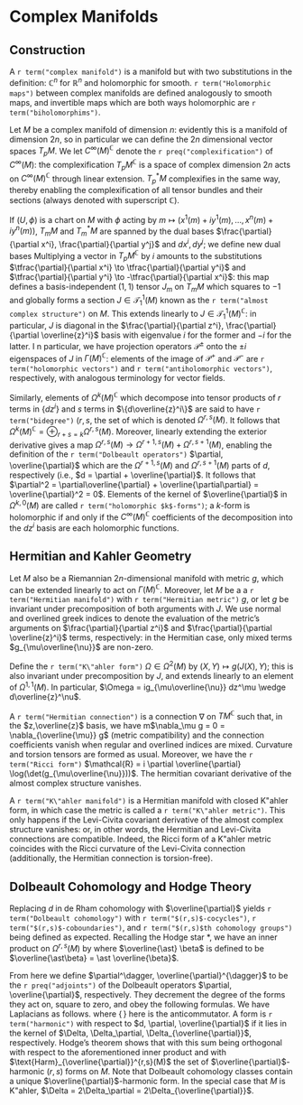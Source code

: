 # Complex Manifolds

## Construction

A `r term("complex manifold")` is a manifold but with two substitutions in the definition: $\mathbb{C}^n$ for $\mathbb{R}^n$ and holomorphic for smooth. `r term("Holomorphic maps")` between complex manifolds are defined analogously to smooth maps, and invertible maps which are both ways holomorphic are `r term("biholomorphims")`.  

Let $M$ be a complex manifold of dimension $n$: evidently this is a manifold of dimension $2n$, so in particular we can define the $2n$ dimensional vector spaces $T_p M$. We let $C^\infty (M)^{\mathbb{C}}$ denote the `r preq("complexification")` of $C^\infty(M)$: the complexification $T_p M^{\mathbb{C}}$ is a space of complex dimension $2n$ acts on $C^\infty(M)^{\mathbb{C}}$ through linear extension. $T_p^* M$ complexifies in the same way, thereby enabling the complexification of all tensor bundles and their sections (always denoted with superscript $\mathbb{C}$).

If $(U,\phi)$ is a chart on $M$ with $\phi$ acting by $m \mapsto (x^1(m) + iy^1(m), \dots, x^n(m) + iy^n(m))$, $T_m M$ and $T_m^* M$ are spanned by the dual bases $\frac{\partial}{\partial x^i}, \frac{\partial}{\partial y^j}$ and $dx^i, dy^j$; we define new dual bases
\begin{equation}
    \begin{aligned}
        \frac{\partial}{\partial z^i} &= \frac{\partial}{\partial x^i} - i\frac{\partial}{\partial y^i}, \quad 
        \frac{\partial}{\partial \overline{z}^i} = \frac{\partial}{\partial x^i} + i\frac{\partial}{\partial y^i} \\
        dz^i &= dx^i + idy^i, \quad d\overline{z}^i = dx^i - idy^i
    \end{aligned}
\end{equation}
Multiplying a vector in $T_p M^{\mathbb{C}}$ by $i$ amounts to the substitutions $\tfrac{\partial}{\partial x^i} \to \tfrac{\partial}{\partial y^i}$ and $\tfrac{\partial}{\partial y^i} \to -\tfrac{\partial}{\partial x^i}$: this map defines a basis-independent $(1,1)$ tensor $J_m$ on $T_m M$ which squares to $-1$ and globally forms a section $J \in \mathcal{T}^1_1(M)$ known as the `r term("almost complex structure")` on $M$. This extends linearly to $J \in \mathcal{T}^1_1(M)^{\mathbb{C}}$: in particular, $J$ is diagonal in the $\frac{\partial}{\partial z^i}, \frac{\partial}{\partial \overline{z}^i}$ basis with eigenvalue $i$ for the former and $-i$ for the latter. 
I
n particular, we have projection operators $\mathcal{P}^\pm$ onto the $\pm i$ eigenspaces of $J$ in $\Gamma(M)^{\mathbb{C}}$: elements of the image of $\mathcal{P}^+$ and $\mathcal{P}^-$ are `r term("holomorphic vectors")` and `r term("antiholomorphic vectors")`, respectively, with analogous terminology for vector fields. 

Similarly, elements of $\Omega^k(M)^{\mathbb{C}}$ which decompose into tensor products of $r$ terms in $\{dz^i\}$ and $s$ terms in $\{d\overline{z}^i\}$ are said to have `r term("bidegree")` $(r,s$, the set of which is denoted $\Omega^{r,s}(M)$. It follows that $\Omega^k(M)^{\mathbb{C}} = \oplus_{r+s=k} \Omega^{r,s}(M)$. Moreover, linearly extending the exterior derivative gives a map $\Omega^{r,s}(M) \to \Omega^{r+1,s}(M) + \Omega^{r,s+1}(M)$, enabling the definition of the `r term("Dolbeault operators")` $\partial, \overline{\partial}$ which are the $\Omega^{r+1,s}(M)$ and $\Omega^{r,s+1}(M)$ parts of $d$, respectively (i.e., $d = \partial + \overline{\partial}$. It follows that $\partial^2 = \partial\overline{\partial} + \overline{\partial\partial} = \overline{\partial}^2 = 0$. Elements of the kernel of $\overline{\partial}$ in $\Omega^{k,0}(M)$ are called `r term("holomorphic $k$-forms")`; a $k$-form is holomorphic if and only if the $C^\infty(M)^{\mathbb{C}}$ coefficients of the decomposition into the $dz^i$ basis are each holomorphic functions. 

## Hermitian and Kahler Geometry

Let $M$ also be a Riemannian $2n$-dimensional manifold with metric $g$, which can be extended linearly to act on $\Gamma(M)^{\mathbb{C}}$. Moreover, let $M$ be a a `r term("Hermitian manifold")` with `r term("Hermitian metric")` $g$, or let $g$ be invariant under precomposition of both arguments with $J$. We use normal and overlined greek indices to denote the evaluation of the metric's arguments on $\frac{\partial}{\partial z^i}$ and $\frac{\partial}{\partial \overline{z}^i}$ terms, respectively: in the Hermitian case, only mixed terms $g_{\mu\overline{\nu}}$ are non-zero. 

Define the `r term("K\"ahler form")` $\Omega \in \Omega^2(M)$ by $(X, Y) \mapsto g(J(X), Y)$; this is also invariant under precomposition by $J$, and extends linearly to an element of $\Omega^{1,1}(M)$. In particular, $\Omega = ig_{\mu\overline{\nu}} dz^\mu \wedge d\overline{z}^\nu$.  

A `r term("Hermitian connection")` is a connection $\nabla$ on $TM^{\mathbb{C}}$ such that, in the $z,\overline{z}$ basis, we have m$\nabla_\mu g = 0 = \nabla_{\overline{\mu}} g$ (metric compatibility) and the connection coefficients vanish when regular and overlined indices are mixed. Curvature and torsion tensors are formed as usual. Moreover, we have the `r term("Ricci form")` $\mathcal{R} = i \partial \overline{\partial} \log(\det(g_{\mu\overline{\nu}}))$. The hermitian covariant derivative of the almost complex structure vanishes. 

A `r term("K\"ahler manifold")` is a Hermitian manifold with closed K\"ahler form, in which case the metric is called a `r term("K\"ahler metric")`. This only happens if the Levi-Civita covariant derivative of the almost complex structure vanishes: or, in other words, the Hermitian and Levi-Civita connections are compatible. Indeed, the Ricci form of a K\"ahler metric coincides with the Ricci curvature of the Levi-Civita connection (additionally, the Hermitian connection is torsion-free).

## Dolbeault Cohomology and Hodge Theory

Replacing $d$ in de Rham cohomology with $\overline{\partial}$ yields `r term("Dolbeault cohomology")` with `r term("$(r,s)$-cocycles")`, `r term("$(r,s)$-coboundaries")`, and `r term("$(r,s)$th cohomology groups")` being defined as expected. Recalling the Hodge star $\ast$, we have an inner product on $\Omega^{r,s}(M)$ by
\begin{equation} 
    (\alpha, \beta) = \int_M \alpha \wedge \overline{\ast} \beta
\end{equation}
where $\overline{\ast} \beta$ is defined to be $\overline{\ast\beta} = \ast \overline{\beta}$. 

From here we define $\partial^\dagger, \overline{\partial}^{\dagger}$ to be the `r preq("adjoints")` of the Dolbeault operators $\partial, \overline{\partial}$, respectively. 
They decrement the degree of the forms they act on, square to zero, and obey the following formulas. 
\begin{equation}
    \partial^\dagger = - \ast \overline{\partial} \ast, \;\; \overline{\partial}^\dagger = - \ast \partial \ast 
\end{equation} 
We have Laplacians as follows. 
\begin{equation} 
    \Delta = \{d, d^\dagger\}, \Delta_\partial = \{\partial, \partial^\dagger\}, \Delta_{\overline{\partial}} = \{\overline{\partial}, \overline{\partial}^\dagger\},  
\end{equation} 
where $\{ \, \}$ here is the anticommutator. A form is `r term("harmonic")` with respect to $d, \partial, \overline{\partial}$ if it lies in the kernel of $\Delta, \Delta_\partial, \Delta_{\overline{\partial}}$, respectively. Hodge's theorem shows that 
\begin{equation} 
    \Omega^{r,s}(M) = \overline{\partial} \Omega^{r,s-1}(M) + \overline{\partial}^\dagger \Omega^{r,s+1}(M) + \text{Harm}_{\overline{\partial}}^{r,s}(M) 
\end{equation} 
with this sum being orthogonal with respect to the aforementioned inner product and with $\text{Harm}_{\overline{\partial}}^{r,s}(M)$ the set of $\overline{\partial}$-harmonic $(r,s)$ forms on $M$. Note that Dolbeault cohomology classes contain a unique $\overline{\partial}$-harmonic form. 
In the special case that $M$ is K\"ahler, $\Delta = 2\Delta_\partial = 2\Delta_{\overline{\partial}}$.
